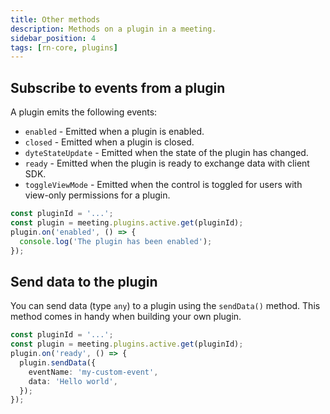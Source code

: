 ```yaml
---
title: Other methods
description: Methods on a plugin in a meeting.
sidebar_position: 4
tags: [rn-core, plugins]
---
```


## Subscribe to events from a plugin

A plugin emits the following events:

- `enabled` - Emitted when a plugin is enabled.
- `closed` - Emitted when a plugin is closed.
- `dyteStateUpdate` - Emitted when the state of the plugin has changed.
- `ready` - Emitted when the plugin is ready to exchange data with client SDK.
- `toggleViewMode` - Emitted when the control is toggled for users with
  view-only permissions for a plugin.

```ts
const pluginId = '...';
const plugin = meeting.plugins.active.get(pluginId);
plugin.on('enabled', () => {
  console.log('The plugin has been enabled');
});
```

## Send data to the plugin

You can send data (type `any`) to a plugin using the `sendData()` method. This
method comes in handy when building your own plugin.

```ts
const pluginId = '...';
const plugin = meeting.plugins.active.get(pluginId);
plugin.on('ready', () => {
  plugin.sendData({
    eventName: 'my-custom-event',
    data: 'Hello world',
  });
});
```
